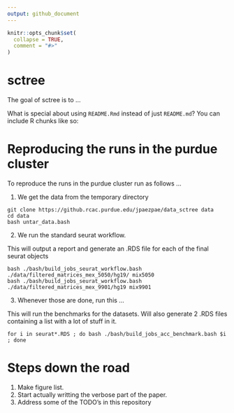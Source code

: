 ```yaml
---
output: github_document
---
```


<!-- README.md is generated from README.Rmd. Please edit that file -->

```r
knitr::opts_chunk$set(
  collapse = TRUE,
  comment = "#>"
)
```
# sctree

The goal of sctree is to ...

What is special about using `README.Rmd` instead of just `README.md`? You can include R chunks like so:


# Reproducing the runs in the purdue cluster

To reproduce the runs in the purdue cluster run as follows ...

1. We get the data from the temporary directory

```
git clone https://github.rcac.purdue.edu/jpaezpae/data_sctree data
cd data
bash untar_data.bash
```

2. We run the standard seurat workflow.

This will output a report and generate an .RDS file for each of the final 
seurat objects

```
bash ./bash/build_jobs_seurat_workflow.bash ./data/filtered_matrices_mex_5050/hg19/ mix5050
bash ./bash/build_jobs_seurat_workflow.bash ./data/filtered_matrices_mex_9901/hg19 mix9901 
```

3. Whenever those are done, run this ...

This will run the benchmarks for the datasets. Will also generate 2 .RDS files
containing a list with a lot of stuff in it.

```
for i in seurat*.RDS ; do bash ./bash/build_jobs_acc_benchmark.bash $i ; done
```

#

# Steps down the road

1. Make figure list.
2. Start actually writting the verbose part of the paper.
3. Address some of the TODO's in this repository

